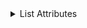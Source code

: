 
<details>
<summary>List Attributes</summary>
<Tabs>
<TabItem value="go" label="Go">

```go
package main

import (
	"context"
	"log"

	"github.com/opentdf/platform/protocol/go/policy/attributes"
	"github.com/opentdf/platform/sdk"
)

func main() {

	platformEndpoint := "http://localhost:9002"

	// Create a new client
	client, err := sdk.New(
		platformEndpoint,
		sdk.WithClientCredentials("opentdf", "secret", nil),
	)

	if err != nil {
		log.Fatal(err)
	}

	// List attributes

	attrs, err := client.Attributes.ListAttributes(context.Background(), &attributes.ListAttributesRequest{})
	if err != nil {
		log.Fatal(err)
	}

	for _, attr := range attrs.GetAttributes() {
		log.Printf("Attribute: %s, ID: %s, ", attr.GetName(), attr.GetId())
		for _, value := range attr.Values {
			log.Printf("Value: %s, ID: %s", value.GetValue(), value.GetId())
		}
	}
}
```

</TabItem>
<TabItem value="java" label="Java">

```java
package io.opentdf.platform;
import io.opentdf.platform.sdk.*;

import java.util.concurrent.ExecutionException;

import io.opentdf.platform.policy.AttributeRuleTypeEnum;

import io.opentdf.platform.policy.attributes.*;
import io.opentdf.platform.policy.Attribute;

import java.util.List;

public class ListAttributes {
    public static void main(String[] args) throws ExecutionException, InterruptedException{

        String clientId = "opentdf";
        String clientSecret = "secret";
        String platformEndpoint = "localhost:8080";

        SDKBuilder builder = new SDKBuilder();
        SDK sdk = builder.platformEndpoint(platformEndpoint)
                .clientSecret(clientId, clientSecret).useInsecurePlaintextConnection(true)
                .build();

        ListAttributesRequest request = ListAttributesRequest.newBuilder()
        .setNamespace("mynamespace.com").build();

        ListAttributesResponse resp = sdk.getServices().attributes().listAttributes(request).get();

        List<Attribute> attributes = resp.getAttributesList();

        System.out.println(resp.getAttributesCount());
    }
}
```

</TabItem>
<TabItem value="js" label="Javascript">

```javascript
```

</TabItem>
</Tabs>
</details>